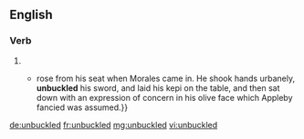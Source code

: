 ==English==

===Verb===
{{head|en|verb form}}

# {{en-past of|unbuckle}}
#* {{quote-book|year=1907|author=[[w:Harold Edward Bindloss|Harold Bindloss]]
|title=The Dust of Conflict
|chapter=22|url=http://openlibrary.org/works/OL4429277W
|passage=Appleby{{...}}rose from his seat when Morales came in. He shook hands urbanely, '''unbuckled''' his sword, and laid his kepi on the table, and then sat down with an expression of concern in his olive face which Appleby fancied was assumed.}}

[[de:unbuckled]]
[[fr:unbuckled]]
[[mg:unbuckled]]
[[vi:unbuckled]]